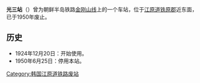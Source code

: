 {{朝鮮半島車站資訊
|公司色 = black
|文字色 = 
|站名 = 光三站
|圖片 = 
|pxl = 
|圖片說明 =
|前一站 = [[金化站|金化]]
|前一站距離 = 4.2
|後一站距離 = 3.3
|後一站 = [[下所站|下所]]
|諺文 = 광삼역
|朝鮮漢字 = 光三驛
|文觀部式 = Gwangsam-yeok
|馬-賴式 =Kwangsam-yŏk
|副站名 = 
|車站編號 = 
|停站路線數 = 
|所屬公司 = [[京城电气株式会社|京城电气株式会社]]
|所屬路線 = [[金刚山线|金刚山线]]
|距離 = 33.0
|起點站 = [[铁原站|铁原]]
|所在地 =[[江原道_(南)|江原道]][[铁原郡_(南)|铁原郡]]近东面
|車站構造 = 地面车站
|月台配置 = 
|啟用年月日 =1924年12月20日 
|廢站年月日 = 1950年6月25日
|上下車人次 = 
|統計年度 = 
|轉車 = 
|備註 = 
|全寬備註 = 
}}

'''光三站'''（{{kor|諺=광삼역|漢=光三驛|羅=Gwangsam yeok|f=y}}）曾为朝鲜半岛铁路[[金刚山线|金刚山线]]上的一个车站，位于[[江原道_(南)|江原道]][[铁原郡_(南)|铁原郡]]近东面，已于1950年废止。

== 历史 ==
*1924年12月20日：开始使用。
*1950年6月25日：停用本站。

{{金刚山线}}

[[Category:韩国江原道铁路废站|Category:韩国江原道铁路废站]]